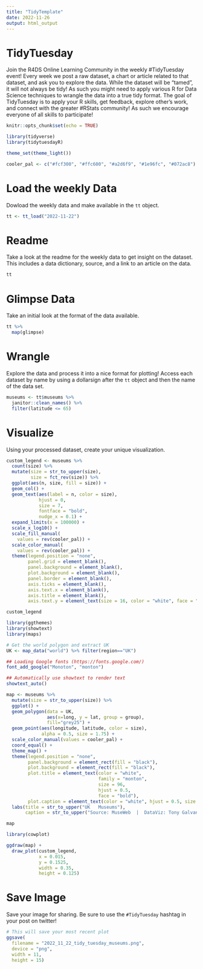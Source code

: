 ```yaml
---
title: "TidyTemplate"
date: 2022-11-26
output: html_output
---
```


# TidyTuesday

Join the R4DS Online Learning Community in the weekly #TidyTuesday event!
Every week we post a raw dataset, a chart or article related to that dataset, and ask you to explore the data.
While the dataset will be “tamed”, it will not always be tidy! As such you might need to apply various R for Data Science techniques to wrangle the data into a true tidy format.
The goal of TidyTuesday is to apply your R skills, get feedback, explore other’s work, and connect with the greater #RStats community!
As such we encourage everyone of all skills to participate!

```r

knitr::opts_chunk$set(echo = TRUE)

library(tidyverse)
library(tidytuesdayR)

theme_set(theme_light())

cooler_pal <- c("#fcf300", "#ffc600", "#a2d6f9", "#1e96fc", "#072ac8")

```

# Load the weekly Data

Dowload the weekly data and make available in the `tt` object.

```r

tt <- tt_load("2022-11-22")

```


# Readme

Take a look at the readme for the weekly data to get insight on the dataset.
This includes a data dictionary, source, and a link to an article on the data.

```r

tt

```


# Glimpse Data

Take an initial look at the format of the data available.

```r

tt %>% 
  map(glimpse)

```

# Wrangle

Explore the data and process it into a nice format for plotting! Access each dataset by name by using a dollarsign after the `tt` object and then the name of the data set.

```r

museums <- tt$museums %>%
  janitor::clean_names() %>%
  filter(latitude <= 65)

```


# Visualize

Using your processed dataset, create your unique visualization.

```r

custom_legend <- museums %>%
  count(size) %>%
  mutate(size = str_to_upper(size),
         size = fct_rev(size)) %>%
  ggplot(aes(n, size, fill = size)) +
  geom_col() +
  geom_text(aes(label = n, color = size), 
            hjust = 0, 
            size = 7, 
            fontface = "bold",
            nudge_x = 0.1) +
  expand_limits(x = 100000) +
  scale_x_log10() +
  scale_fill_manual(
    values = rev(cooler_pal)) + 
  scale_color_manual(
    values = rev(cooler_pal)) + 
  theme(legend.position = "none",
        panel.grid = element_blank(),
        panel.background = element_blank(),
        plot.background = element_blank(),
        panel.border = element_blank(),
        axis.ticks = element_blank(),
        axis.text.x = element_blank(),
        axis.title = element_blank(),
        axis.text.y = element_text(size = 16, color = "white", face = "bold"))

custom_legend

```


```r
library(ggthemes)
library(showtext)
library(maps)

# Get the world polygon and extract UK
UK <- map_data("world") %>% filter(region=="UK")

## Loading Google fonts (https://fonts.google.com/)
font_add_google("Monoton", "monton")

## Automatically use showtext to render text
showtext_auto()

map <- museums %>%
  mutate(size = str_to_upper(size)) %>%
  ggplot() +
  geom_polygon(data = UK, 
               aes(x=long, y = lat, group = group), 
               fill="grey25") +
  geom_point(aes(longitude, latitude, color = size),
             alpha = 0.5, size = 1.75) +
  scale_color_manual(values = cooler_pal) +
  coord_equal() +
  theme_map() +
  theme(legend.position = "none",
        panel.background = element_rect(fill = "black"),
        plot.background = element_rect(fill = "black"),
        plot.title = element_text(color = "white", 
                                  family = "monton",
                                  size = 96, 
                                  hjust = 0.5,
                                  face = "bold"),
        plot.caption = element_text(color = "white", hjust = 0.5, size = 12)) +
  labs(title = str_to_upper("UK   Museums"),
       caption = str_to_upper("Source: MuseWeb  |  DataViz: Tony Galvan  |  Twitter: @GDataScience1  |  #TidyTuesday"))

map

```


```r

library(cowplot)

ggdraw(map) +
  draw_plot(custom_legend,
            x = 0.015,
            y = 0.1525,
            width = 0.35,
            height = 0.125)

```


# Save Image

Save your image for sharing. Be sure to use the `#TidyTuesday` hashtag in your post on twitter! 

```r

# This will save your most recent plot
ggsave(
  filename = "2022_11_22_tidy_tuesday_museums.png",
  device = "png",
  width = 11,
  height = 15)

```
